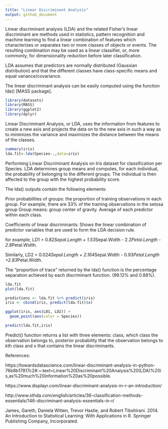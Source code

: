 ---
title: "Linear Discriminant Analysis"
output: github_document
---

Linear discriminant analysis (LDA) and the related Fisher’s linear discriminant are methods used in statistics, pattern recognition and machine learning to find a linear combination of features which characterizes or separates two or more classes of objects or events. The resulting combination may be used as a linear classifier, or, more commonly, for dimensionality reduction before later classification.

LDA assumes that predictors are normally distributed (Gaussian distribution) and that the different classes have class-specific means and equal variance/covariance.

The linear discriminant analysis can be easily computed using the function lda() [MASS package].

```{r setup, include=TRUE,warning=FALSE}
library(datasets)
library(MASS)
library(ggplot2)
library(dplyr)
```

Linear Discriminant Analysis, or LDA, uses the information from features to create a new axis and projects the data on to the new axis in such a way as to minimizes the variance and maximizes the distance between the means of the  classes.


```{r lda}
summary(iris)
lda.fit<-lda(Species~.,data=iris)
```

Performing Linear Discriminant Analysis on Iris dataset for classification per Species.
LDA determines group means and computes, for each individual, the probability of belonging to the different groups. The individual is then affected to the group with the highest probability score.

The lda() outputs contain the following elements:

Prior probabilities of groups: the proportion of training observations in each group. For example, there are 33% of the training observations in the setosa group
Group means: group center of gravity. Average of each predictor within each class.

Coefficients of linear discriminants: Shows the linear combination of predictor variables that are used to form the LDA decision rule. 

for example, LD1 = 0.82*Sepal.Length + 1.53*Sepal.Width - 2.2*Petal.Length - 2.8*Petal.Width. 

Similarly, LD2 = 0.024*Sepal.Length + 2.164*Sepal.Width - 0.93*Petal.Length +2.83*Petal.Width.

The “proportion of trace” returned by the lda() function is the percentage separation achieved by each discriminant function.  (99.12% and 0.88%).

```{r lda2}
lda.fit
plot(lda.fit)

predictions <- lda.fit %>% predict(iris)
iris <- cbind(iris, predict(lda.fit)$x)

ggplot(iris, aes(LD1, LD2)) +
  geom_point(aes(color = Species))
```
```{r}
predict(lda.fit,iris)


```

Predict() function returns a list with three elements: class, which class the observation belongs to, posterior probability that the observation belongs to kth class and x that contains the linear discriminants.




References:

https://towardsdatascience.com/linear-discriminant-analysis-in-python-76b8b17817c2#:~:text=Linear%20Discriminant%20Analysis%20(LDA)%20is,as%20much%20information%20as%20possible.

https://www.displayr.com/linear-discriminant-analysis-in-r-an-introduction/

http://www.sthda.com/english/articles/36-classification-methods-essentials/146-discriminant-analysis-essentials-in-r/

James, Gareth, Daniela Witten, Trevor Hastie, and Robert Tibshirani. 2014. An Introduction to Statistical Learning: With Applications in R. Springer Publishing Company, Incorporated.

